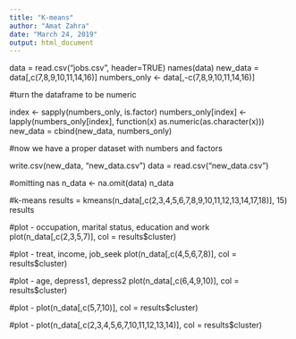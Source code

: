 ```yaml
---
title: "K-means"
author: "Amat Zahra"
date: "March 24, 2019"
output: html_document
---
```


data = read.csv("jobs.csv", header=TRUE)
names(data)
new_data = data[,c(7,8,9,10,11,14,16)]
numbers_only <- data[,-c(7,8,9,10,11,14,16)]

#turn the dataframe to be numeric

index <- sapply(numbers_only, is.factor)
numbers_only[index] <- lapply(numbers_only[index], function(x) as.numeric(as.character(x)))
new_data = cbind(new_data, numbers_only)

#now we have a proper dataset with numbers and factors

write.csv(new_data, "new_data.csv")
data = read.csv("new_data.csv")

#omitting nas
n_data <- na.omit(data)
n_data 


#k-means
results = kmeans(n_data[,c(2,3,4,5,6,7,8,9,10,11,12,13,14,17,18)], 15)
results


#plot - occupation, marital status, education and work
plot(n_data[,c(2,3,5,7)], col = results$cluster)

#plot - treat, income, job_seek
plot(n_data[,c(4,5,6,7,8)], col = results$cluster)

#plot - age, depress1, depress2
plot(n_data[,c(6,4,9,10)], col = results$cluster)


#plot - 
plot(n_data[,c(5,7,10)], col = results$cluster)

#plot - 
plot(n_data[,c(2,3,4,5,6,7,10,11,12,13,14)], col = results$cluster)






